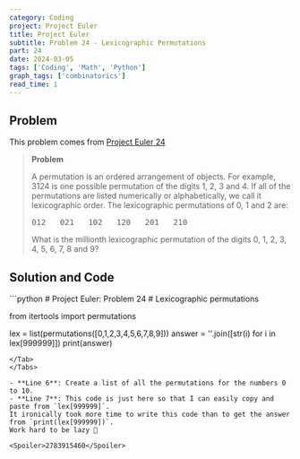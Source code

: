 ```yaml
---
category: Coding
project: Project Euler
title: Project Euler
subtitle: Problem 24 - Lexicographic Permutations
part: 24
date: 2024-03-05
tags: ['Coding', 'Math', 'Python']
graph_tags: ['combinatorics']
read_time: 1
---
```



## Problem

This problem comes from [Project Euler 24](https://projecteuler.net/problem=24)

<div class="max-md:hidden">

> **Problem**
>
> A permutation is an ordered arrangement of objects. For example, 3124 is one possible permutation of the digits 1, 2, 3 and 4. If all of the permutations are listed numerically or alphabetically, we call it lexicographic order. The lexicographic permutations of 0, 1 and 2 are:
>
> <pre class="justify-center">012   021   102   120   201   210</pre>
>
> What is the millionth lexicographic permutation of the digits 0, 1, 2, 3, 4, 5, 6, 7, 8 and 9?

</div>

## Solution and Code
<Tabs>
<Tab name="problem24.py" checked="checked">
```python
# Project Euler: Problem 24
# Lexicographic permutations

from itertools import permutations

lex = list(permutations([0,1,2,3,4,5,6,7,8,9]))
answer = ''.join([str(i) for i in lex[999999]])
print(answer)
```
</Tab>
</Tabs>

- **Line 6**: Create a list of all the permutations for the numbers 0 to 10.
- **Line 7**: This code is just here so that I can easily copy and paste from `lex[999999]`. 
It ironically took more time to write this code than to get the answer from `print(lex[999999])`.
Work hard to be lazy 😤

<Spoiler>2783915460</Spoiler>
